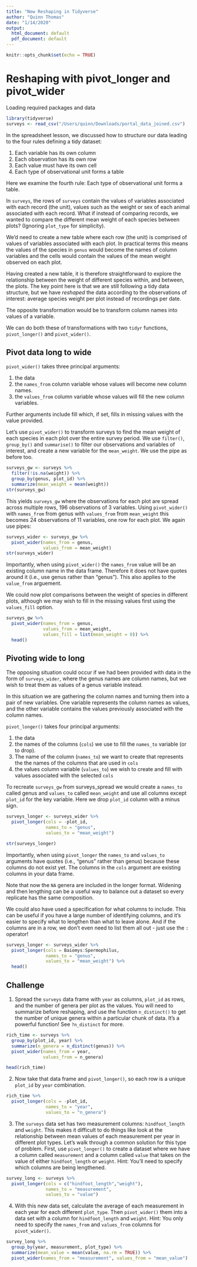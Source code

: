 ```yaml
---
title: "New Reshaping in Tidyverse"
author: "Quinn Thomas"
date: "1/14/2020"
output:
  html_document: default
  pdf_document: default
---
```


```r
knitr::opts_chunk$set(echo = TRUE)
```

# Reshaping with pivot_longer and pivot_wider

Loading required packages and data

```r
library(tidyverse)
surveys <- read_csv("/Users/quinn/Downloads/portal_data_joined.csv")
```

In the spreadsheet lesson, we discussed how to structure our data leading to the four rules defining a tidy dataset:

1. Each variable has its own column
2. Each observation has its own row
3. Each value must have its own cell
4. Each type of observational unit forms a table

Here we examine the fourth rule: Each type of observational unit forms a table.

In `surveys`, the rows of `surveys` contain the values of variables associated with each record (the unit), values such as the weight or sex of each animal associated with each record. What if instead of comparing records, we wanted to compare the different mean weight of each species between plots? (Ignoring `plot_type` for simplicity).

We’d need to create a new table where each row (the unit) is comprised of values of variables associated with each plot. In practical terms this means the values of the species in `genus` would become the names of column variables and the cells would contain the values of the mean weight observed on each plot.

Having created a new table, it is therefore straightforward to explore the relationship between the weight of different species within, and between, the plots. The key point here is that we are still following a tidy data structure, but we have *reshaped* the data according to the observations of interest: average species weight per plot instead of recordings per date.

The opposite transformation would be to transform column names into values of a variable.

We can do both these of transformations with two `tidyr` functions, `pivot_longer()` and `pivot_wider()`.

## Pivot data long to wide

`pivot_wider()` takes three principal arguments:

1. the data
2. the `names_from` column variable whose values will become new column names.
3. the `values_from` column variable whose values will fill the new column variables.

Further arguments include fill which, if set, fills in missing values with the value provided.

Let’s use `pivot_wider()` to transform surveys to find the mean weight of each species in each plot over the entire survey period. We use `filter()`, `group_by()` and `summarise()` to filter our observations and variables of interest, and create a new variable for the `mean_weight`. We use the pipe as before too.

```r
surveys_gw <- surveys %>%
  filter(!is.na(weight)) %>%
  group_by(genus, plot_id) %>%
  summarize(mean_weight = mean(weight))
str(surveys_gw)
```

This yields `surveys_gw` where the observations for each plot are spread across multiple rows, 196 observations of 3 variables. Using `pivot_wider()` with `names_from` from genus with `values_from` from `mean_weight` this becomes 24 observations of 11 variables, one row for each plot. We again use pipes:

```r
surveys_wider <- surveys_gw %>%
  pivot_wider(names_from = genus, 
              values_from = mean_weight)
str(surveys_wider)
```

Importantly, when using `pivot_wider()` the `names_from` value will be an existing column name in the data frame.  Therefore it does not have quotes around it (i.e., use genus rather than "genus").  This also applies to the `value_from` arguement.

We could now plot comparisons between the weight of species in different plots, although we may wish to fill in the missing values first using the `values_fill` option.

```r
surveys_gw %>%
  pivot_wider(names_from = genus, 
              values_from = mean_weight, 
              values_fill = list(mean_weight = 0)) %>%
  head()
```

## Pivoting wide to long

The opposing situation could occur if we had been provided with data in the form of `surveys_wider`, where the genus names are column names, but we wish to treat them as values of a genus variable instead.

In this situation we are gathering the column names and turning them into a pair of new variables. One variable represents the column names as values, and the other variable contains the values previously associated with the column names.

`pivot_longer()` takes four principal arguments:

1. the data
2. the names of the columns (`cols`) we use to fill the `names_to` variable (or to drop).
3. The name of the column (`names_to`) we want to create that represents the the names of the columns that are used in `cols`
4. the values column variable (`values_to`) we wish to create and fill with values associated with the selected `cols`

To recreate `surveys_gw` from surveys_spread we would create a `names_to` called genus and `values_to` called `mean_weight` and use all columns except `plot_id` for the key variable. Here we drop `plot_id` column with a minus sign.

```r
surveys_longer <- surveys_wider %>%
  pivot_longer(cols = -plot_id, 
               names_to = "genus", 
               values_to = "mean_weight")

str(surveys_longer)
```

Importantly, when using `pivot_longer` the `names_to` and `values_to` arguments have quotes (i.e., "genus" rather than genus) because these columns do not exist yet. The columns in the `cols` argument are existing columns in your data frame.


Note that now the `NA` genera are included in the longer format. Widening and then lengthing can be a useful way to balance out a dataset so every replicate has the same composition.

We could also have used a specification for what columns to include. This can be useful if you have a large number of identifying columns, and it’s easier to specify what to lengthen than what to leave alone. And if the columns are in a row, we don’t even need to list them all out - just use the `:` operator!

```r
surveys_longer <- surveys_wider %>%
  pivot_longer(cols = Baiomys:Spermophilus, 
               names_to = "genus", 
               values_to = "mean_weight") %>% 
  head()
```

## Challenge

1. Spread the `surveys` data frame with `year` as columns, `plot_id` as rows, and the number of genera per plot as the values. You will need to summarize before reshaping, and use the function `n_distinct()` to get the number of unique genera within a particular chunk of data. It’s a powerful function! See `?n_distinct` for more.

```r
rich_time <- surveys %>% 
  group_by(plot_id, year) %>% 
  summarize(n_genera = n_distinct(genus)) %>% 
  pivot_wider(names_from = year, 
              values_from = n_genera)

head(rich_time)
```

2. Now take that data frame and `pivot_longer()`, so each row is a unique `plot_id` by `year` combination.

```r
rich_time %>% 
  pivot_longer(cols = -plot_id, 
               names_to = "year", 
               values_to = "n_genera")

```

3. The `surveys` data set has two measurement columns: `hindfoot_length` and `weight`. This makes it difficult to do things like look at the relationship between mean values of each measurement per year in different plot types. Let’s walk through a common solution for this type of problem. First, use `pivot_longer()` to create a dataset where we have a column called `measurement` and a column called `value` that takes on the value of either `hindfoot_length` or `weight`. Hint: You’ll need to specify which columns are being lengthened.

```r
survey_long <- surveys %>% 
  pivot_longer(cols = c("hindfoot_length","weight"), 
               names_to = "measurement", 
               values_to = "value")

```
4. With this new data set, calculate the average of each measurement in each year for each different `plot_type`. Then `pivot_wider()` them into a data set with a column for `hindfoot_length` and `weight`. Hint: You only need to specify the `names_from` and `values_from` columns for `pivot_wider()`.

```r
survey_long %>% 
  group_by(year, measurement, plot_type) %>% 
  summarize(mean_value = mean(value, na.rm = TRUE)) %>% 
  pivot_wider(names_from = "measurement", values_from = "mean_value")
```

